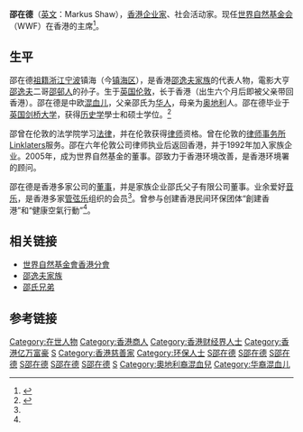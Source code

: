 '''邵在德'''（[[英文|英文]]：Markus Shaw），[[香港|香港]][[企业家|企业家]]、社会活动家。现任[[世界自然基金会|世界自然基金会]]（WWF）在香港的主席<ref name="邵在德英基學校協會">{{cite web|url=http://www.esf.edu.hk/zh/node/1383|title=邵在德先生|publisher=[[英基學校協會|英基學校協會]]|accessdate=2011年8月5日|deadurl=yes|archiveurl=https://web.archive.org/web/20160304074633/http://www.esf.edu.hk/zh/node/1383|archivedate=2016年3月4日}}</ref>。

==生平==
邵在德[[祖籍|祖籍]][[浙江|浙江]][[宁波|宁波]]镇海（今[[镇海区_(宁波市)|镇海区]]），是香港[[邵逸夫家族|邵逸夫家族]]的代表人物，電影大亨[[邵逸夫|邵逸夫]]二哥[[邵邨人|邵邨人]]的孙子。生于[[英国|英国]][[伦敦|伦敦]]，长于香港（出生六个月后即被父亲带回香港）。邵在德是中欧[[混血儿|混血儿]]，父亲邵氏为[[华人|华人]]，母亲为[[奥地利|奥地利]]人。邵在德毕业于[[英国|英国]][[剑桥大学|剑桥大学]]，获得[[历史学|历史学]]學士和硕士学位。<ref name="邵在德新浪">{{cite web |url=http://news.sina.com.hk/cgi-bin/nw/show.cgi/2/1/1/809647/1.html |publisher=[[新浪网|新浪网]] |title=邵在德挑戰林健鋒 |date=2008-07-18 |accessdate=2011年8月5日 }}{{Dead link|date=2019年11月 |bot=InternetArchiveBot |fix-attempted=yes }}</ref>

邵曾在伦敦的法学院学习[[法律|法律]]，并在伦敦获得[[律师|律师]]资格。曾在伦敦的[[律师事务所|律师事务所]]Linklaters服务。邵在六年伦敦公司律师执业后返回香港，并于1992年加入家族企业。2005年，成为世界自然基金的董事。邵致力于香港环境改善，是香港环境署的顾问。

邵在德是香港多家公司的[[董事|董事]]，并是家族企业邵氏父子有限公司董事。业余爱好[[音乐|音乐]]，是香港多家[[管弦乐|管弦乐]]组织的会员<ref name="邵在德英基學校協會"/>。曾参与创建香港民间环保团体“創建香港”和“健康空氣行動”<ref name="邵在德英基學校協會"/>。

==相关链接==
* [[世界自然基金會香港分會|世界自然基金會香港分會]]
* [[邵逸夫家族|邵逸夫家族]]
* [[邵氏兄弟|邵氏兄弟]]
==参考链接==
{{reflist}}
[[Category:在世人物|Category:在世人物]]
[[Category:香港商人|Category:香港商人]]
[[Category:香港财经界人士|Category:香港财经界人士]]
[[Category:香港亿万富豪|Category:香港亿万富豪]]
[[Category:宁波商帮|S]]
[[Category:香港慈善家|Category:香港慈善家]]
[[Category:环保人士|Category:环保人士]]
[[Category:剑桥大学校友|S邵在德]]
[[Category:邵逸夫家族|S邵在德]]
[[Category:香港人|S邵在德]]
[[Category:镇海县人|S邵在德]]
[[Category:伦敦人|S邵在德]]
[[Category:香港寧波人|S邵在德]]
[[Category:寧波裔英國人|S]]
[[Category:奧地利裔混血兒|Category:奧地利裔混血兒]]
[[Category:华裔混血儿|Category:华裔混血儿]]